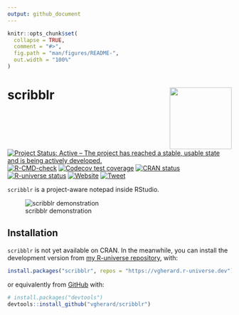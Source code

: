 ```yaml
---
output: github_document
---
```


<!-- README.md is generated from README.Rmd. Please edit that file -->

```r
knitr::opts_chunk$set(
  collapse = TRUE,
  comment = "#>",
  fig.path = "man/figures/README-",
  out.width = "100%"
)
```

# scribblr <img src='man/figures/logo.png' align="right" height="139" />

<!-- badges: start -->
[![Project Status: Active – The project has reached a stable, usable state and is being actively developed.](https://www.repostatus.org/badges/latest/active.svg)](https://www.repostatus.org/#active)
[![R-CMD-check](https://github.com/vgherard/scribblr/workflows/R-CMD-check/badge.svg)](https://github.com/vgherard/scribblr/actions)
[![Codecov test coverage](https://codecov.io/gh/vgherard/scribblr/branch/master/graph/badge.svg)](https://codecov.io/gh/vgherard/scribblr?branch=master)
[![CRAN status](https://www.r-pkg.org/badges/version/scribblr)](https://CRAN.R-project.org/package=scribblr)
[![R-universe status](https://vgherard.r-universe.dev/badges/scribblr)](https://vgherard.r-universe.dev/)
[![Website](https://img.shields.io/badge/Website-here-blue)](https://vgherard.github.io/scribblr/)
[![Tweet](https://img.shields.io/twitter/url/http/shields.io.svg?style=social)](https://twitter.com/intent/tweet?text={scribblr}:%20A%20Notepad%20Inside%20RStudio&url=https://github.com/vgherard/scribblr&via=ValerioGherardi&hashtags=rstats,rstudio,productivity)
<!-- badges: end -->

`scribblr` is a project-aware notepad inside RStudio.

![scribblr demonstration](https://raw.githubusercontent.com/vgherard/scribblr/master/img/scribblr.gif)

## Installation

`scribblr` is not yet available on CRAN. In the meanwhile, you can install 
the development version from 
[my R-universe repository](https://vgherard.r-universe.dev/), with:

``` r
install.packages("scribblr", repos = "https://vgherard.r-universe.dev")
```

or equivalently from [GitHub](https://github.com/vgherard/scribblr) with:

``` r
# install.packages("devtools")
devtools::install_github("vgherard/scribblr")
```
